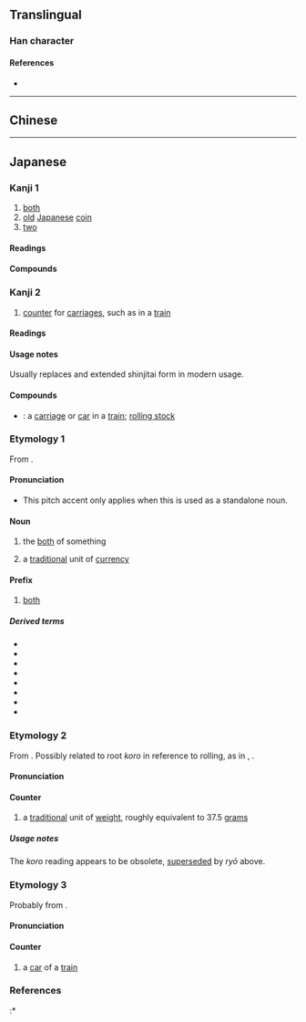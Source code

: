 {{also|兩|两}}
{{character info/new}}
==Translingual==
{{Han simplified forms|兩|両|两}}

===Han character===
{{Han char|rn=1|rad=一|as=05|sn=6|four=1022.7|canj=MUB|ids=⿱一⿻冂山,⿻⿱一山冂}}

====References====
* {{Han ref|kx=0078.101|dkj=00046|dj=0157.070|hdz=10019.010|uh=4E21|ud=20001}}

----

==Chinese==
{{zh-see|兩|v}}

----

==Japanese==

===Kanji 1===
{{ja-kanji forms|両|兩}}
{{ja-kanji|grade=3|rs=一05|kyu=兩}}

# [[both]]
# [[old]] [[Japanese]] [[coin]]
# [[two]]

====Readings====
{{ja-readings
|goon=りょう<りやう
|kanon=りょう<りやう
|toon=りゃん
|kun=ころ-, ふた-つ, もろ-
}}

====Compounds====
{{der3|ja|{{ja-l|一両}}
|{{ja-l|十両}}
|{{ja-l|千両}}
|{{ja-l|両々}}, {{ja-l|両両}}
|{{ja-l|両院}}
|{{ja-l|両家}}
|{{ja-l|両蓋}}
|{{ja-l|両岸}}
|{{ja-l|両眼}}
|{{ja-l|両義}}
|{{ja-l|両脚}}
|{{ja-l|両極}}
|{{ja-l|両軍}}
|{{ja-l|両舷}}
|{{ja-l|両虎}}
|{{ja-l|両口}}
|{{ja-l|両国}}
|{{ja-l|両三}}
|{{ja-l|両氏}}
|{{ja-l|両耳}}
|{{ja-l|両社}}
|{{ja-l|両者}}
|{{ja-l|両手}}
|{{ja-l|両種}}
|{{ja-l|両親}}
|{{ja-l|両人}}
|{{ja-l|両刃}}
|{{ja-l|両性}}
|{{ja-l|両成敗}}
|{{ja-l|両棲}}
|{{ja-l|両生}}
|{{ja-l|両舌}}
|{{ja-l|両前}}
|{{ja-l|両全}}
|{{ja-l|両像}}
|{{ja-l|両側}}
|{{ja-l|両足}}
|{{ja-l|両袖}}
|{{ja-l|両損}}
|{{ja-l|両替}}
|{{ja-l|両端}}
|{{ja-l|両断}}
|{{ja-l|両天秤}}
|{{ja-l|両度}}
|{{ja-l|両党}}
|{{ja-l|両刀}}
|{{ja-l|両頭}}
|{{ja-l|両得}}
|{{ja-l|両凸}}
|{{ja-l|進退両難}}
|{{ja-l|両日}}
|{{ja-l|硬軟両派}}
|{{ja-l|両肌}}, {{ja-l|両膚}}
|{{ja-l|両膝}}
|{{ja-l|両肘}}
|{{ja-l|両部神道}}
|{{ja-l|両分}}
|{{ja-l|両陛下}}
|{{ja-l|両便}}
|{{ja-l|両方}}
|{{ja-l|両名}}
|{{ja-l|両面}}
|{{ja-l|両目}}
|{{ja-l|両雄}}
|{{ja-l|両様}}
|{{ja-l|両洋}}
|{{ja-l|両用}}
|{{ja-l|両翼}}
|{{ja-l|両立}}
|{{ja-l|両輪}}
|{{ja-l|両隣}}
|{{ja-l|両論}}
|{{ja-l|両脇}}
|{{ja-l|両腕}}
|{{ja-l|両方}}
|両開き
|両建て
|両差し
|両思い
|両切り
}}

===Kanji 2===
{{ja-kanji|grade=3|rs=一05}}

# [[counter]] for [[carriages]], such as in a [[train]]

====Readings====
{{ja-readings
|goon=ろう<らう
|kanon=りょう<りやう
}}

====Usage notes====
Usually replaces {{m|ja|輛}} and extended shinjitai form {{m|ja|輌}} in modern usage.

====Compounds====
{{der-top|Compounds}}
* {{ja-r|車%両|しゃ%りょう}}: a [[carriage]] or [[car]] in a [[train]]; [[rolling stock]]
{{der-bottom}}

===Etymology 1===
<div style="float:right;">
{{wikipedia|lang=ja|両|両 (as both weight and currency)}}
{{wikipedia|Ryō|Ryō (as a unit of currency)}}
{{wikipedia|Tael|Tael (''ryō'' or ''koro'' as a unit of weight)}}
</div>
{{ja-kanjitab|yomi=o|りょう}}
From {{der|ja|ltc|sort=りょう|兩|tr=lɨɐŋ<sup>H</sup>||two, both}}.

====Pronunciation====
{{ja-pron|yomi=goon|りょう|acc=1|acc_ref=DJR}}
* This pitch accent only applies when this is used as a standalone noun.

====Noun====
{{ja-noun|りょう|kyu=兩|hhira=りやう}}

# the [[both]] of something
#: {{ja-usex|'''両'''の手で|'''りょう''' の て で|with '''both''' hands}}
# a [[traditional]] unit of [[currency]]

====Prefix====
{{ja-pos|prefix|りょう|kyu=兩|hhira=りやう}}

# [[both]]

=====Derived terms=====
* {{ja-r|両%足|りょう%あし}}
* {{ja-r|両%腕|りょう%うで}}
* {{ja-r|両%側|りょう%がわ}}
* {{ja-r|両%利き|りょう%きき}}
* {{ja-r|両%手|りょう%て}}
* {{ja-r|両%隣|りょう%どなり}}
* {{ja-r|両%耳|りょう%みみ}}
* {{ja-r|両%目|りょう%め}}

===Etymology 2===
{{ja-kanjitab|yomi=k|ころ}}
From {{inh|ja|ojp|sort=ころ|-}}. Possibly related to root ''koro'' in reference to rolling, as in {{m|ja|転ぶ|tr=korobu||to tumble, to fall; to roll}}, {{m|ja|ころころ|tr=korokoro||rollingly}}.

====Pronunciation====
{{ja-pron|yomi=k|ころ}}

====Counter====
{{ja-pos|counter|ころ|kyu=兩}}

# {{lb|ja|sort=ころ|obsolete}} a [[traditional]] unit of [[weight]], roughly equivalent to 37.5 [[gram]]s

=====Usage notes=====
The ''koro'' reading appears to be obsolete, [[supersede]]d by ''ryō'' above.

===Etymology 3===
{{ja-kanjitab|yomi=o|りょう}}
Probably from {{der|ja|ltc|sort=りょう|輛|tr=lɨɐŋ<sup>H</sup>?|pos=counter for vehicles}}.

====Pronunciation====
{{ja-pron|yomi=kanon|りょう}}

====Counter====
{{ja-pos|counter|りょう|hhira=りやう}}

# a [[car]] of a [[train]]
#: {{ja-usex|この電%車は六%'''両'''%編%成です。|この でん%しゃ は ろく%'''りょう'''% へん%せい です。|This train consists of six '''cars'''.}}

===References===
<references/>
:* {{R:Kokugo Dai Jiten}}